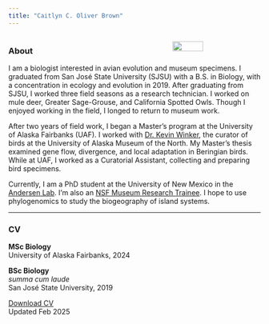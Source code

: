 ```yaml
---
title: "Caitlyn C. Oliver Brown"
---
```

<div style="display:table-cell; vertical-align:middle; text-align:left">
<img src="/Users/coliverbrown/Documents/GitHub/coliverbrown.github.io/media/headshot_crop.jpg"  style="float:right" width = "35%">

### About
I am a biologist interested in avian evolution and museum specimens. I graduated from San José State University (SJSU) with a B.S. in Biology, with a concentration in ecology and evolution in 2019. After graduating from SJSU, I worked three field seasons as a research technician. I worked on mule deer, Greater Sage-Grouse, and California Spotted Owls. Though I enjoyed working in the field, I longed to return to museum work.

After two years of field work, I began a Master's program at the University of Alaska Fairbanks (UAF). I worked with [Dr. Kevin Winker](https://www.kevinwinker.org/), the curator of birds at the University of Alaska Museum of the North. My Master’s thesis examined gene flow, divergence, and local adaptation in Beringian birds. While at UAF, I worked as a Curatorial Assistant, collecting and preparing bird specimens. 

Currently, I am a PhD student at the University of New Mexico in the [Andersen Lab](https://www.andersenlabunm.org/). I’m also an [NSF Museum Research Trainee](https://mrt.unm.edu/). I hope to use phylogenomics to study the biogeography of island systems.

*** 

### CV
**MSc Biology**  
University of Alaska Fairbanks, 2024  

**BSc Biology**  
*summa cum laude*  
San José State University, 2019  


<a href="OliverBrown_CV_jan2025.pdf" class="download" title="Download CV as PDF">Download CV</a>  
Updated Feb 2025

